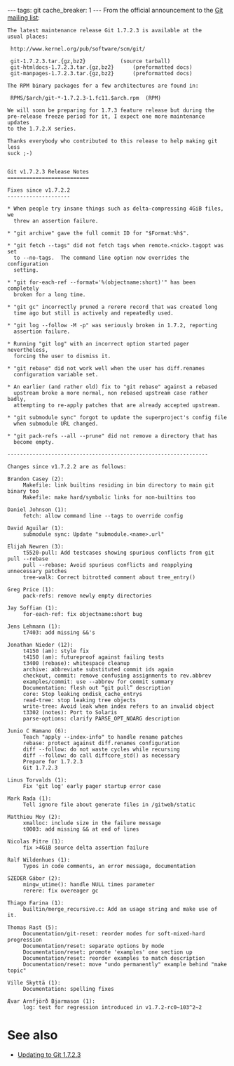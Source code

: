 ---
tags: git
cache_breaker: 1
---
From the official announcement to the [[Git mailing list]]:

<pre>The latest maintenance release Git 1.7.2.3 is available at the
usual places:

 http://www.kernel.org/pub/software/scm/git/

 git-1.7.2.3.tar.{gz,bz2}			(source tarball)
 git-htmldocs-1.7.2.3.tar.{gz,bz2}		(preformatted docs)
 git-manpages-1.7.2.3.tar.{gz,bz2}		(preformatted docs)

The RPM binary packages for a few architectures are found in:

 RPMS/$arch/git-*-1.7.2.3-1.fc11.$arch.rpm	(RPM)

We will soon be preparing for 1.7.3 feature release but during the
pre-release freeze period for it, I expect one more maintenance updates
to the 1.7.2.X series.

Thanks everybody who contributed to this release to help making git less
suck ;-)


Git v1.7.2.3 Release Notes
==========================

Fixes since v1.7.2.2
--------------------

* When people try insane things such as delta-compressing 4GiB files, we
  threw an assertion failure.

* "git archive" gave the full commit ID for "$Format:%h$".

* "git fetch --tags" did not fetch tags when remote.<nick>.tagopt was set
  to --no-tags.  The command line option now overrides the configuration
  setting.

* "git for-each-ref --format='%(objectname:short)'" has been completely
  broken for a long time.

* "git gc" incorrectly pruned a rerere record that was created long
  time ago but still is actively and repeatedly used.

* "git log --follow -M -p" was seriously broken in 1.7.2, reporting
  assertion failure.

* Running "git log" with an incorrect option started pager nevertheless,
  forcing the user to dismiss it.

* "git rebase" did not work well when the user has diff.renames
  configuration variable set.

* An earlier (and rather old) fix to "git rebase" against a rebased
  upstream broke a more normal, non rebased upstream case rather badly,
  attempting to re-apply patches that are already accepted upstream.

* "git submodule sync" forgot to update the superproject's config file
  when submodule URL changed.

* "git pack-refs --all --prune" did not remove a directory that has
  become empty.

----------------------------------------------------------------

Changes since v1.7.2.2 are as follows:

Brandon Casey (2):
     Makefile: link builtins residing in bin directory to main git binary too
     Makefile: make hard/symbolic links for non-builtins too

Daniel Johnson (1):
     fetch: allow command line --tags to override config

David Aguilar (1):
     submodule sync: Update "submodule.<name>.url"

Elijah Newren (3):
     t5520-pull: Add testcases showing spurious conflicts from git pull --rebase
     pull --rebase: Avoid spurious conflicts and reapplying unnecessary patches
     tree-walk: Correct bitrotted comment about tree_entry()

Greg Price (1):
     pack-refs: remove newly empty directories

Jay Soffian (1):
     for-each-ref: fix objectname:short bug

Jens Lehmann (1):
     t7403: add missing &&'s

Jonathan Nieder (12):
     t4150 (am): style fix
     t4150 (am): futureproof against failing tests
     t3400 (rebase): whitespace cleanup
     archive: abbreviate substituted commit ids again
     checkout, commit: remove confusing assignments to rev.abbrev
     examples/commit: use --abbrev for commit summary
     Documentation: flesh out “git pull” description
     core: Stop leaking ondisk_cache_entrys
     read-tree: stop leaking tree objects
     write-tree: Avoid leak when index refers to an invalid object
     t3302 (notes): Port to Solaris
     parse-options: clarify PARSE_OPT_NOARG description

Junio C Hamano (6):
     Teach "apply --index-info" to handle rename patches
     rebase: protect against diff.renames configuration
     diff --follow: do not waste cycles while recursing
     diff --follow: do call diffcore_std() as necessary
     Prepare for 1.7.2.3
     Git 1.7.2.3

Linus Torvalds (1):
     Fix 'git log' early pager startup error case

Mark Rada (1):
     Tell ignore file about generate files in /gitweb/static

Matthieu Moy (2):
     xmalloc: include size in the failure message
     t0003: add missing && at end of lines

Nicolas Pitre (1):
     fix >4GiB source delta assertion failure

Ralf Wildenhues (1):
     Typos in code comments, an error message, documentation

SZEDER Gábor (2):
     mingw_utime(): handle NULL times parameter
     rerere: fix overeager gc

Thiago Farina (1):
     builtin/merge_recursive.c: Add an usage string and make use of it.

Thomas Rast (5):
     Documentation/git-reset: reorder modes for soft-mixed-hard progression
     Documentation/reset: separate options by mode
     Documentation/reset: promote 'examples' one section up
     Documentation/reset: reorder examples to match description
     Documentation/reset: move "undo permanently" example behind "make topic"

Ville Skyttä (1):
     Documentation: spelling fixes

Ævar Arnfjörð Bjarmason (1):
     log: test for regression introduced in v1.7.2-rc0~103^2~2</pre>

= See also =

* [[Updating to Git 1.7.2.3]]
